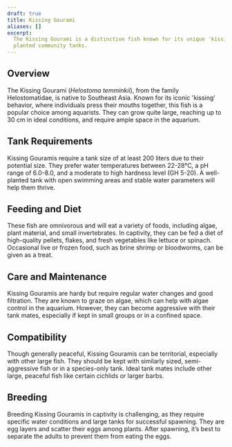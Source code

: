 ```yaml
---
draft: true
title: Kissing Gourami
aliases: []
excerpt:
  The Kissing Gourami is a distinctive fish known for its unique 'kissing' behavior and hardy nature, ideal for large,
  planted community tanks.
---
```


## Overview

The Kissing Gourami (_Helostoma temminkii_), from the family Helostomatidae, is native to Southeast Asia. Known for its
iconic 'kissing' behavior, where individuals press their mouths together, this fish is a popular choice among aquarists.
They can grow quite large, reaching up to 30 cm in ideal conditions, and require ample space in the aquarium.

## Tank Requirements

Kissing Gouramis require a tank size of at least 200 liters due to their potential size. They prefer water temperatures
between 22-28°C, a pH range of 6.0-8.0, and a moderate to high hardness level (GH 5-20). A well-planted tank with open
swimming areas and stable water parameters will help them thrive.

## Feeding and Diet

These fish are omnivorous and will eat a variety of foods, including algae, plant material, and small invertebrates. In
captivity, they can be fed a diet of high-quality pellets, flakes, and fresh vegetables like lettuce or spinach.
Occasional live or frozen food, such as brine shrimp or bloodworms, can be given as a treat.

## Care and Maintenance

Kissing Gouramis are hardy but require regular water changes and good filtration. They are known to graze on algae,
which can help with algae control in the aquarium. However, they can become aggressive with their tank mates, especially
if kept in small groups or in a confined space.

## Compatibility

Though generally peaceful, Kissing Gouramis can be territorial, especially with other large fish. They should be kept
with similarly sized, semi-aggressive fish or in a species-only tank. Ideal tank mates include other large, peaceful
fish like certain cichlids or larger barbs.

## Breeding

Breeding Kissing Gouramis in captivity is challenging, as they require specific water conditions and large tanks for
successful spawning. They are egg layers and scatter their eggs among plants. After spawning, it’s best to separate the
adults to prevent them from eating the eggs.
